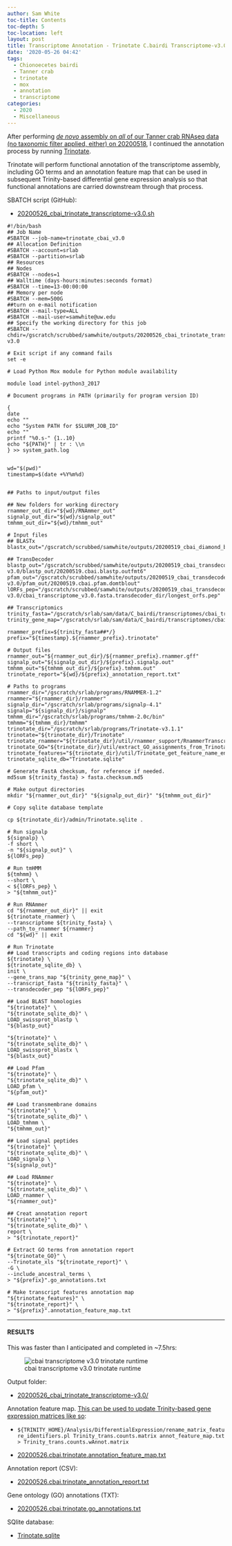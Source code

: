 ```yaml
---
author: Sam White
toc-title: Contents
toc-depth: 5
toc-location: left
layout: post
title: Transcriptome Annotation - Trinotate C.bairdi Transcriptome-v3.0 on Mox
date: '2020-05-26 04:42'
tags:
  - Chionoecetes bairdi
  - Tanner crab
  - trinotate
  - mox
  - annotation
  - transcriptome
categories:
  - 2020
  - Miscellaneous
---
```

After performing [_de novo_ assembly on _all_ of our Tanner crab RNAseq data (no taxonomic filter applied, either) on 20200518](https://robertslab.github.io/sams-notebook/posts/2020/2020-05-18-Transcriptome-Assembly---C.bairdi-All-Pooled-RNAseq-Data-Without-Taxonomic-Filters-with-Trinity-on-Mox/), I continued the annotation process by running [Trinotate](https://github.com/Trinotate/Trinotate.github.io/wiki).


Trinotate will perform functional annotation of the transcriptome assembly, including GO terms and an annotation feature map that can be used in subsequent Trinity-based differential gene expression analysis so that functional annotations are carried downstream through that process.



SBATCH script (GitHub):

- [20200526_cbai_trinotate_transcriptome-v3.0.sh](https://github.com/RobertsLab/sams-notebook/blob/master/sbatch_scripts/20200526_cbai_trinotate_transcriptome-v3.0.sh)

```shell
#!/bin/bash
## Job Name
#SBATCH --job-name=trinotate_cbai_v3.0
## Allocation Definition
#SBATCH --account=srlab
#SBATCH --partition=srlab
## Resources
## Nodes
#SBATCH --nodes=1
## Walltime (days-hours:minutes:seconds format)
#SBATCH --time=13-00:00:00
## Memory per node
#SBATCH --mem=500G
##turn on e-mail notification
#SBATCH --mail-type=ALL
#SBATCH --mail-user=samwhite@uw.edu
## Specify the working directory for this job
#SBATCH --chdir=/gscratch/scrubbed/samwhite/outputs/20200526_cbai_trinotate_transcriptome-v3.0

# Exit script if any command fails
set -e

# Load Python Mox module for Python module availability

module load intel-python3_2017

# Document programs in PATH (primarily for program version ID)

{
date
echo ""
echo "System PATH for $SLURM_JOB_ID"
echo ""
printf "%0.s-" {1..10}
echo "${PATH}" | tr : \\n
} >> system_path.log


wd="$(pwd)"
timestamp=$(date +%Y%m%d)


## Paths to input/output files

## New folders for working directory
rnammer_out_dir="${wd}/RNAmmer_out"
signalp_out_dir="${wd}/signalp_out"
tmhmm_out_dir="${wd}/tmhmm_out"

# Input files
## BLASTx
blastx_out="/gscratch/scrubbed/samwhite/outputs/20200519_cbai_diamond_blastx_transcriptome_v3.0/20200518.C_bairdi.Trinity.blastx.outfmt6"

## TransDecoder
blastp_out="/gscratch/scrubbed/samwhite/outputs/20200519_cbai_transdecoder_transcriptome-v3.0/blastp_out/20200519.cbai.blastp.outfmt6"
pfam_out="/gscratch/scrubbed/samwhite/outputs/20200519_cbai_transdecoder_transcriptome-v3.0/pfam_out/20200519.cbai.pfam.domtblout"
lORFs_pep="/gscratch/scrubbed/samwhite/outputs/20200519_cbai_transdecoder_transcriptome-v3.0/cbai_transcriptome_v3.0.fasta.transdecoder_dir/longest_orfs.pep"

## Transcriptomics
trinity_fasta="/gscratch/srlab/sam/data/C_bairdi/transcriptomes/cbai_transcriptome_v3.0.fasta"
trinity_gene_map="/gscratch/srlab/sam/data/C_bairdi/transcriptomes/cbai_transcriptome_v3.0.fasta.gene_trans_map"

rnammer_prefix=${trinity_fasta##*/}
prefix="${timestamp}.${rnammer_prefix}.trinotate"

# Output files
rnammer_out="${rnammer_out_dir}/${rnammer_prefix}.rnammer.gff"
signalp_out="${signalp_out_dir}/${prefix}.signalp.out"
tmhmm_out="${tmhmm_out_dir}/${prefix}.tmhmm.out"
trinotate_report="${wd}/${prefix}_annotation_report.txt"

# Paths to programs
rnammer_dir="/gscratch/srlab/programs/RNAMMER-1.2"
rnammer="${rnammer_dir}/rnammer"
signalp_dir="/gscratch/srlab/programs/signalp-4.1"
signalp="${signalp_dir}/signalp"
tmhmm_dir="/gscratch/srlab/programs/tmhmm-2.0c/bin"
tmhmm="${tmhmm_dir}/tmhmm"
trinotate_dir="/gscratch/srlab/programs/Trinotate-v3.1.1"
trinotate="${trinotate_dir}/Trinotate"
trinotate_rnammer="${trinotate_dir}/util/rnammer_support/RnammerTranscriptome.pl"
trinotate_GO="${trinotate_dir}/util/extract_GO_assignments_from_Trinotate_xls.pl"
trinotate_features="${trinotate_dir}/util/Trinotate_get_feature_name_encoding_attributes.pl"
trinotate_sqlite_db="Trinotate.sqlite"

# Generate FastA checksum, for reference if needed.
md5sum ${trinity_fasta} > fasta.checksum.md5

# Make output directories
mkdir "${rnammer_out_dir}" "${signalp_out_dir}" "${tmhmm_out_dir}"

# Copy sqlite database template

cp ${trinotate_dir}/admin/Trinotate.sqlite .

# Run signalp
${signalp} \
-f short \
-n "${signalp_out}" \
${lORFs_pep}

# Run tmHMM
${tmhmm} \
--short \
< ${lORFs_pep} \
> "${tmhmm_out}"

# Run RNAmmer
cd "${rnammer_out_dir}" || exit
${trinotate_rnammer} \
--transcriptome ${trinity_fasta} \
--path_to_rnammer ${rnammer}
cd "${wd}" || exit

# Run Trinotate
## Load transcripts and coding regions into database
${trinotate} \
${trinotate_sqlite_db} \
init \
--gene_trans_map "${trinity_gene_map}" \
--transcript_fasta "${trinity_fasta}" \
--transdecoder_pep "${lORFs_pep}"

## Load BLAST homologies
"${trinotate}" \
"${trinotate_sqlite_db}" \
LOAD_swissprot_blastp \
"${blastp_out}"

"${trinotate}" \
"${trinotate_sqlite_db}" \
LOAD_swissprot_blastx \
"${blastx_out}"

## Load Pfam
"${trinotate}" \
"${trinotate_sqlite_db}" \
LOAD_pfam \
"${pfam_out}"

## Load transmembrane domains
"${trinotate}" \
"${trinotate_sqlite_db}" \
LOAD_tmhmm \
"${tmhmm_out}"

## Load signal peptides
"${trinotate}" \
"${trinotate_sqlite_db}" \
LOAD_signalp \
"${signalp_out}"

## Load RNAmmer
"${trinotate}" \
"${trinotate_sqlite_db}" \
LOAD_rnammer \
"${rnammer_out}"

## Creat annotation report
"${trinotate}" \
"${trinotate_sqlite_db}" \
report \
> "${trinotate_report}"

# Extract GO terms from annotation report
"${trinotate_GO}" \
--Trinotate_xls "${trinotate_report}" \
-G \
--include_ancestral_terms \
> "${prefix}".go_annotations.txt

# Make transcript features annotation map
"${trinotate_features}" \
"${trinotate_report}" \
> "${prefix}".annotation_feature_map.txt
```

---

#### RESULTS

This was faster than I anticipated and completed in ~7.5hrs:

![cbai transcriptome v3.0 trinotate runtime](https://github.com/RobertsLab/sams-notebook/blob/master/images/screencaps/20200526_cbai_trinotate_transcriptome-v3.0_runtime.png?raw=true)


Output folder:

- [20200526_cbai_trinotate_transcriptome-v3.0/](https://gannet.fish.washington.edu/Atumefaciens/20200526_cbai_trinotate_transcriptome-v3.0/)

Annotation feature map. [This can be used to update Trinity-based gene expression matrices like so](https://github.com/trinityrnaseq/trinityrnaseq/wiki/Functional-Annotation-of-Transcripts):

- ```${TRINITY_HOME}/Analysis/DifferentialExpression/rename_matrix_feature_identifiers.pl Trinity_trans.counts.matrix annot_feature_map.txt > Trinity_trans.counts.wAnnot.matrix```

- [20200526.cbai.trinotate.annotation_feature_map.txt](https://gannet.fish.washington.edu/Atumefaciens/20200526_cbai_trinotate_transcriptome-v3.0/20200526.cbai.trinotate.annotation_feature_map.txt)

Annotation report (CSV):

- [20200526.cbai.trinotate_annotation_report.txt](https://gannet.fish.washington.edu/Atumefaciens/20200526_cbai_trinotate_transcriptome-v3.0/20200526.cbai.trinotate_annotation_report.txt)

Gene ontology (GO) annotations (TXT):

- [20200526.cbai.trinotate.go_annotations.txt](https://gannet.fish.washington.edu/Atumefaciens/20200526_cbai_trinotate_transcriptome-v3.0/20200526.cbai.trinotate.go_annotations.txt)

SQlite database:

- [Trinotate.sqlite](https://gannet.fish.washington.edu/Atumefaciens/20200526_cbai_trinotate_transcriptome-v3.0/Trinotate.sqlite)
